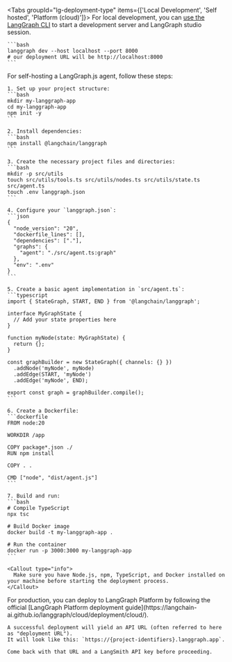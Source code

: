 <Tabs groupId="lg-deployment-type" items={['Local Development', 'Self hosted', 'Platform (cloud)']}>
  <Tab value="Local Development">
    For local development, you can [use the LangGraph CLI](https://langchain-ai.github.io/langgraph/cloud/reference/cli/) to start a 
    development server and LangGraph studio session.

    ```bash
    langgraph dev --host localhost --port 8000
    # our deployment URL will be http://localhost:8000
    ```
  </Tab>

  <Tab value="Self hosted">
    For self-hosting a LangGraph.js agent, follow these steps:

    1. Set up your project structure:
    ```bash
    mkdir my-langgraph-app
    cd my-langgraph-app
    npm init -y
    ```

    2. Install dependencies:
    ```bash
    npm install @langchain/langgraph
    ```

    3. Create the necessary project files and directories:
    ```bash
    mkdir -p src/utils
    touch src/utils/tools.ts src/utils/nodes.ts src/utils/state.ts src/agent.ts
    touch .env langgraph.json
    ```

    4. Configure your `langgraph.json`:
    ```json
    {
      "node_version": "20",
      "dockerfile_lines": [],
      "dependencies": ["."],
      "graphs": {
        "agent": "./src/agent.ts:graph"
      },
      "env": ".env"
    }
    ```

    5. Create a basic agent implementation in `src/agent.ts`:
    ```typescript
    import { StateGraph, START, END } from '@langchain/langgraph';

    interface MyGraphState {
      // Add your state properties here
    }

    function myNode(state: MyGraphState) {
      return {};
    }

    const graphBuilder = new StateGraph({ channels: {} })
      .addNode('myNode', myNode)
      .addEdge(START, 'myNode')
      .addEdge('myNode', END);

    export const graph = graphBuilder.compile();
    ```

    6. Create a Dockerfile:
    ```dockerfile
    FROM node:20

    WORKDIR /app

    COPY package*.json ./
    RUN npm install

    COPY . .

    CMD ["node", "dist/agent.js"]
    ```

    7. Build and run:
    ```bash
    # Compile TypeScript
    npx tsc

    # Build Docker image
    docker build -t my-langgraph-app .

    # Run the container
    docker run -p 3000:3000 my-langgraph-app
    ```

    <Callout type="info">
      Make sure you have Node.js, npm, TypeScript, and Docker installed on your machine before starting the deployment process.
    </Callout>

  </Tab>

  <Tab value="Platform (cloud)">
    For production, you can deploy to LangGraph Platform by following the official [LangGraph Platform deployment guide](https://langchain-ai.github.io/langgraph/cloud/deployment/cloud/).

    A successful deployment will yield an API URL (often referred to here as "deployment URL").
    It will look like this: `https://{project-identifiers}.langgraph.app`.

    Come back with that URL and a LangSmith API key before proceeding.

  </Tab>
</Tabs>
